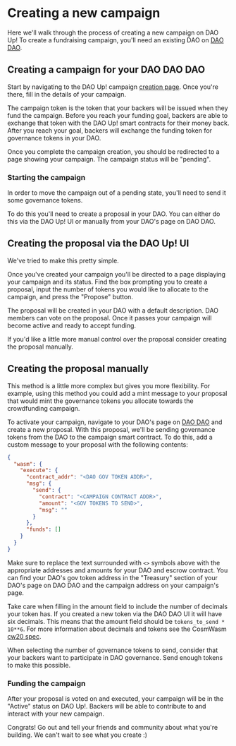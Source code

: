 # Creating a new campaign

Here we'll walk through the process of creating a new campaign on DAO
Up! To create a fundraising campaign, you'll need an existing DAO on
[DAO DAO](https://daodao.zone).

## Creating a campaign for your DAO DAO DAO

Start by navigating to the DAO Up! campaign [creation
page](https://daoup.zone/create). Once you're there, fill in the
details of your campaign.

The campaign token is the token that your backers will be issued when
they fund the campaign. Before you reach your funding goal, backers are
able to exchange that token with the DAO Up! smart contracts for their
money back. After you reach your goal, backers will exchange the
funding token for governance tokens in your DAO.

Once you complete the campaign creation, you should be redirected to a
page showing your campaign. The campaign status will be "pending".

### Starting the campaign

In order to move the campaign out of a pending state, you'll need to
send it some governance tokens.

To do this you'll need to create a proposal in your DAO. You can
either do this via the DAO Up! UI or manually from your DAO's page on
DAO DAO.

## Creating the proposal via the DAO Up! UI

We've tried to make this pretty simple.

Once you've created your campaign you'll be directed to a page
displaying your campaign and its status. Find the box prompting you to
create a proposal, input the number of tokens you would like to
allocate to the campaign, and press the "Propose" button.

The proposal will be created in your DAO with a default
description. DAO members can vote on the proposal. Once it passes your
campaign will become active and ready to accept funding.

If you'd like a little more manual control over the proposal consider
creating the proposal manually.

## Creating the proposal manually

This method is a little more complex but gives you more
flexibility. For example, using this method you could add a mint
message to your proposal that would mint the governance tokens you
allocate towards the crowdfunding campaign.

To activate your campaign, navigate to your DAO's page on [DAO
DAO](https://daodao.zone) and create a new proposal. With this
proposal, we'll be sending governance tokens from the DAO to the
campaign smart contract. To do this, add a custom message to your
proposal with the following contents:

```json
{
  "wasm": {
    "execute": {
      "contract_addr": "<DAO GOV TOKEN ADDR>",
      "msg": {
        "send": {
          "contract": "<CAMPAIGN CONTRACT ADDR>",
          "amount": "<GOV TOKENS TO SEND>",
          "msg": ""
        }
      },
      "funds": []
    }
  }
}
```

Make sure to replace the text surrounded with `<>` symbols above with
the appropriate addresses and amounts for your DAO and escrow
contract. You can find your DAO's gov token address in the "Treasury"
section of your DAO's page on DAO DAO and the campaign address on your
campaign's page.

Take care when filling in the amount field to include the number of
decimals your token has. If you created a new token via the DAO DAO UI
it will have six decimals. This means that the amount field should be
`tokens_to_send * 10**6`. For more information about decimals and
tokens see the CosmWasm [cw20
spec](https://github.com/CosmWasm/cw-plus/blob/main/packages/cw20/README.md#base).

When selecting the number of governance tokens to send, consider that
your backers want to participate in DAO governance. Send enough tokens
to make this possible.

### Funding the campaign

After your proposal is voted on and executed, your campaign will be in
the "Active" status on DAO Up!. Backers will be able to contribute to
and interact with your new campaign.

Congrats! Go out and tell your friends and community about what you're
building. We can't wait to see what you create :)
